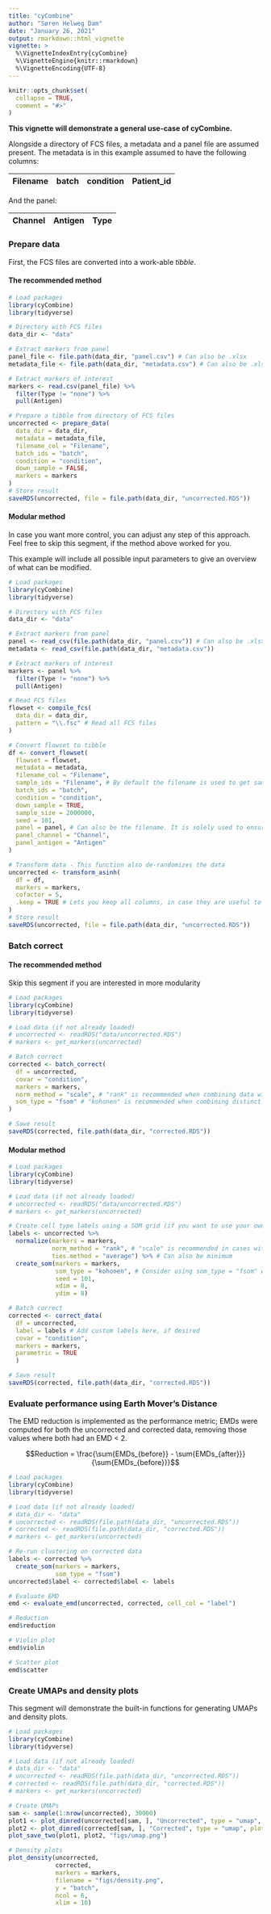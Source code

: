 ```yaml
---
title: "cyCombine"
author: "Søren Helweg Dam"
date: "January 26, 2021"
output: rmarkdown::html_vignette
vignette: >
  %\VignetteIndexEntry{cyCombine}
  %\VignetteEngine{knitr::rmarkdown}
  %\VignetteEncoding{UTF-8}
---
```


```r
knitr::opts_chunk$set(
  collapse = TRUE,
  comment = "#>"
)
```

**This vignette will demonstrate a general use-case of cyCombine.**

Alongside a directory of FCS files, a metadata and a panel file are assumed present.
The metadata is in this example assumed to have the following columns:

| Filename | batch | condition | Patient_id |
|---------:|:------|-----------|:----------:|

And the panel:

| Channel | Antigen | Type |
|---------|---------|------|

### Prepare data

First, the FCS files are converted into a work-able *tibble*.

#### The recommended method

```r
# Load packages
library(cyCombine)
library(tidyverse)

# Directory with FCS files
data_dir <- "data"

# Extract markers from panel
panel_file <- file.path(data_dir, "panel.csv") # Can also be .xlsx
metadata_file <- file.path(data_dir, "metadata.csv") # Can also be .xlsx

# Extract markers of interest
markers <- read.csv(panel_file) %>% 
  filter(Type != "none") %>% 
  pull(Antigen)

# Prepare a tibble from directory of FCS files
uncorrected <- prepare_data(
  data_dir = data_dir,
  metadata = metadata_file, 
  filename_col = "Filename",
  batch_ids = "batch",
  condition = "condition",
  down_sample = FALSE,
  markers = markers
)
# Store result
saveRDS(uncorrected, file = file.path(data_dir, "uncorrected.RDS"))
```

#### Modular method

In case you want more control, you can adjust any step of this approach.
Feel free to skip this segment, if the method above worked for you.

This example will include all possible input parameters to give an overview of what can be modified.

```r
# Load packages
library(cyCombine)
library(tidyverse)

# Directory with FCS files
data_dir <- "data"

# Extract markers from panel
panel <- read_csv(file.path(data_dir, "panel.csv")) # Can also be .xlsx
metadata <- read_csv(file.path(data_dir, "metadata.csv"))

# Extract markers of interest
markers <- panel %>% 
  filter(Type != "none") %>% 
  pull(Antigen)

# Read FCS files
flowset <- compile_fcs(
  data_dir = data_dir,
  pattern = "\\.fsc" # Read all FCS files
)

# Convert flowset to tibble
df <- convert_flowset(
  flowset = flowset,
  metadata = metadata,
  filename_col = "Filename",
  sample_ids = "Filename", # By default the filename is used to get sample ids
  batch_ids = "batch",
  condition = "condition",
  down_sample = TRUE,
  sample_size = 2000000,
  seed = 101,
  panel = panel, # Can also be the filename. It is solely used to ensure the channel names match what you expect (i.e. what is in the panel_antigen column)
  panel_channel = "Channel",
  panel_antigen = "Antigen"
)

# Transform data - This function also de-randomizes the data
uncorrected <- transform_asinh(
  df = df,
  markers = markers,
  cofactor = 5,
  .keep = TRUE # Lets you keep all columns, in case they are useful to you
)
# Store result
saveRDS(uncorrected, file = file.path(data_dir, "uncorrected.RDS"))
```

<!-- #### Minimal input use-case 

This example illustrates the minimal, runnable use-case.
Feel free to skip.
It is recommended to as a minimum include the batches from the metadata, either as above or as a vector of the same length as the data.


```r
# Load packages
library(cyCombine)
library(tidyverse)

# Directory with FCS files
data_dir <- "data"

# Extract markers from panel
panel_file <- "data/panel.csv" # Can also be .xlsx
metadata <- read.csv("data/metadata.csv") # Can also be .xlsx

# Extract markers of interest
markers <- read.csv(panel_file) %>% 
  filter(Type != "none") %>% 
  pull(Antigen)

# Prepare a tibble from directory of FCS files
uncorrected <- prepare_data(
  data_dir = data_dir,
  down_sample = FALSE
)

# Extract batches

  

# Store result
saveRDS(uncorrected, file = "data/uncorrected.RDS")
``` 
-->


### Batch correct

#### The recommended method

Skip this segment if you are interested in more modularity

```r
# Load packages
library(cyCombine)
library(tidyverse)

# Load data (if not already loaded)
# uncorrected <- readRDS("data/uncorrected.RDS")
# markers <- get_markers(uncorrected)

# Batch correct
corrected <- batch_correct(
  df = uncorrected,
  covar = "condition",
  markers = markers,
  norm_method = "scale", # "rank" is recommended when combining data with heavy batch effects
  som_type = "fsom" # "kohonen" is recommended when combining distinct data with heavy batch effects
)

# Save result
saveRDS(corrected, file.path(data_dir, "corrected.RDS"))
```

#### Modular method

```r
# Load packages
library(cyCombine)
library(tidyverse)

# Load data (if not already loaded)
# uncorrected <- readRDS("data/uncorrected.RDS")
# markers <- get_markers(uncorrected)

# Create cell type labels using a SOM grid (if you want to use your own labels, they can be added manually and this step should not be run)
labels <- uncorrected %>% 
  normalize(markers = markers,
            norm_method = "rank", # "scale" is recommended in cases with light batch effects (e.g. when combining similar data)
            ties.method = "average") %>% # Can also be minimum
  create_som(markers = markers,
             som_type = "kohonen", # Consider using som_type = "fsom" with norm_method = "scale", when combining similar data
             seed = 101,
             xdim = 8,
             ydim = 8)

# Batch correct
corrected <- correct_data(
  df = uncorrected,
  label = labels # Add custom labels here, if desired
  covar = "condition",
  markers = markers,
  parametric = TRUE
  )

# Save result
saveRDS(corrected, file.path(data_dir, "corrected.RDS"))
```

### Evaluate performance using Earth Mover's Distance

The EMD reduction is implemented as the performance metric; EMDs were computed for both the uncorrected and corrected data, removing those values where both had an EMD < 2.

$$Reduction = \frac{\sum{EMDs_{before}} - \sum{EMDs_{after}}}{\sum{EMDs_{before}}}$$


```r
# Load packages
library(cyCombine)
library(tidyverse)

# Load data (if not already loaded)
# data_dir <- "data"
# uncorrected <- readRDS(file.path(data_dir, "uncorrected.RDS"))
# corrected <- readRDS(file.path(data_dir, "corrected.RDS"))
# markers <- get_markers(uncorrected)

# Re-run clustering on corrected data
labels <- corrected %>% 
  create_som(markers = markers,
             som_type = "fsom")
uncorrected$label <- corrected$label <- labels

# Evaluate EMD
emd <- evaluate_emd(uncorrected, corrected, cell_col = "label")

# Reduction
emd$reduction

# Violin plot
emd$violin

# Scatter plot
emd$scatter

```


### Create UMAPs and density plots

This segment will demonstrate the built-in functions for generating UMAPs and density plots.

```r
# Load packages
library(cyCombine)
library(tidyverse)

# Load data (if not already loaded)
# data_dir <- "data"
# uncorrected <- readRDS(file.path(data_dir, "uncorrected.RDS"))
# corrected <- readRDS(file.path(data_dir, "corrected.RDS"))
# markers <- get_markers(uncorrected)

# Create UMAPs
sam <- sample(1:nrow(uncorrected), 30000)
plot1 <- plot_dimred(uncorrected[sam, ], "Uncorrected", type = "umap", plot = "batch", markers = markers)
plot2 <- plot_dimred(corrected[sam, ], "Corrected", type = "umap", plot = "batch", markers = markers)
plot_save_two(plot1, plot2, "figs/umap.png")

# Density plots
plot_density(uncorrected,
             corrected,
             markers = markers,
             filename = "figs/density.png",
             y = "batch",
             ncol = 6,
             xlim = 10)
```

